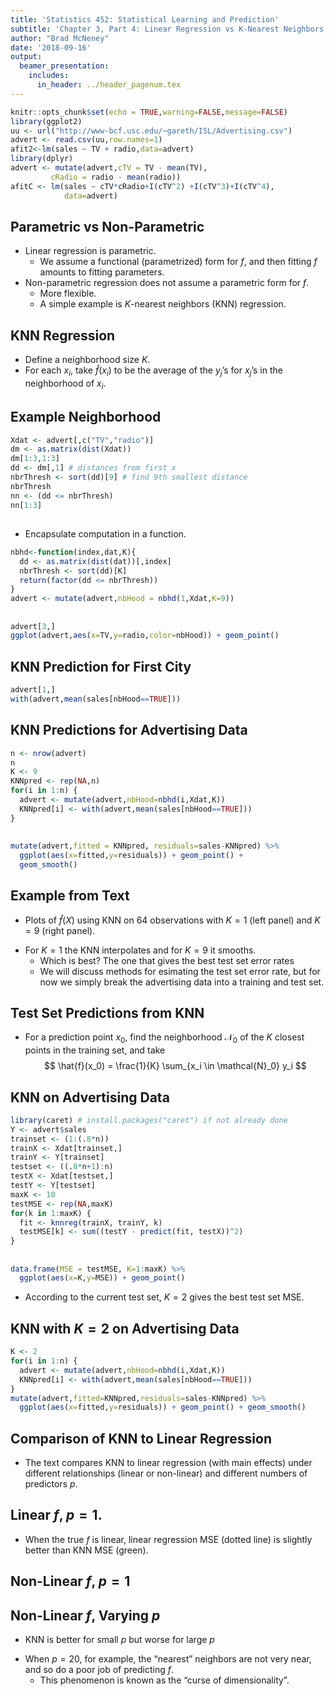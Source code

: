 ```yaml
---
title: 'Statistics 452: Statistical Learning and Prediction'
subtitle: 'Chapter 3, Part 4: Linear Regression vs K-Nearest Neighbors'
author: "Brad McNeney"
date: '2018-09-16'
output: 
  beamer_presentation:
    includes:
      in_header: ../header_pagenum.tex
---
```


```r
knitr::opts_chunk$set(echo = TRUE,warning=FALSE,message=FALSE)
library(ggplot2)
uu <- url("http://www-bcf.usc.edu/~gareth/ISL/Advertising.csv")
advert <- read.csv(uu,row.names=1)
afit2<-lm(sales ~ TV + radio,data=advert)
library(dplyr)
advert <- mutate(advert,cTV = TV - mean(TV),
         cRadio = radio - mean(radio))
afitC <- lm(sales ~ cTV*cRadio+I(cTV^2) +I(cTV^3)+I(cTV^4),
            data=advert)
```


## Parametric vs Non-Parametric

* Linear regression is parametric.
    + We assume a functional (parametrized) form for $f$, and 
    then fitting $f$ amounts to fitting parameters.
* Non-parametric regression does not assume a parametric
form for $f$.
    + More flexible.
    + A simple example is $K$-nearest neighbors (KNN)
    regression.
    

## KNN Regression

* Define a neighborhood size $K$.
* For each $x_i$, take $\hat{f}(x_i)$
to be the average of the $y_j$'s for 
$x_j$'s in the neighborhood of $x_i$.

## Example Neighborhood

\scriptsize

```r
Xdat <- advert[,c("TV","radio")]
dm <- as.matrix(dist(Xdat))
dm[1:3,1:3]
dd <- dm[,1] # distances from first x
nbrThresh <- sort(dd)[9] # find 9th smallest distance
nbrThresh
nn <- (dd <= nbrThresh)
nn[1:3]
```


## 

* Encapsulate computation in a function.


```r
nbhd<-function(index,dat,K){
  dd <- as.matrix(dist(dat))[,index] 
  nbrThresh <- sort(dd)[K]
  return(factor(dd <= nbrThresh))
}
advert <- mutate(advert,nbHood = nbhd(1,Xdat,K=9))
```

##

\scriptsize

```r
advert[3,]
ggplot(advert,aes(x=TV,y=radio,color=nbHood)) + geom_point()
```

## KNN Prediction for First City


```r
advert[1,]
with(advert,mean(sales[nbHood==TRUE]))
```

## KNN Predictions for Advertising Data


```r
n <- nrow(advert)
n
K <- 9
KNNpred <- rep(NA,n)
for(i in 1:n) {
  advert <- mutate(advert,nbHood=nbhd(i,Xdat,K))
  KNNpred[i] <- with(advert,mean(sales[nbHood==TRUE]))
}
```

##

\scriptsize

```r
mutate(advert,fitted = KNNpred, residuals=sales-KNNpred) %>%
  ggplot(aes(x=fitted,y=residuals)) + geom_point() + 
  geom_smooth()
```

## Example from Text

* Plots of $\hat{f}(X)$ using KNN on 64 observations with
$K=1$ (left panel) and $K=9$ (right panel).

\begin{center}
\includegraphics[height=1.5in]{Fig3_16.pdf}
\end{center}

* For $K=1$ the KNN interpolates and for
$K=9$ it smooths.
    + Which is best? The one that gives 
    the best test set error rates 
    + We will discuss methods for esimating
    the test set error rate, but for
    now we simply break the advertising
    data into a training and test set.
    

## Test Set Predictions from KNN

* For a prediction point $x_0$, find the 
neighborhood $\mathcal{N}_0$ of the $K$
closest points in the training set, and take
$$
\hat{f}(x_0) = \frac{1}{K} \sum_{x_i \in \mathcal{N}_0} y_i
$$


## KNN on Advertising Data

\scriptsize

```r
library(caret) # install.packages("caret") if not already done
Y <- advert$sales
trainset <- (1:(.8*n))
trainX <- Xdat[trainset,]
trainY <- Y[trainset]
testset <- ((.8*n+1):n)
testX <- Xdat[testset,]
testY <- Y[testset]
maxK <- 10
testMSE <- rep(NA,maxK)
for(k in 1:maxK) {
  fit <- knnreg(trainX, trainY, k)
  testMSE[k] <- sum((testY - predict(fit, testX))^2)
}
```

##

\scriptsize

```r
data.frame(MSE = testMSE, K=1:maxK) %>%
  ggplot(aes(x=K,y=MSE)) + geom_point()
```

\normalsize

* According to the current test set, $K=2$ 
gives the best test set MSE.


## KNN with $K=2$ on Advertising Data

\scriptsize

```r
K <- 2
for(i in 1:n) {
  advert <- mutate(advert,nbHood=nbhd(i,Xdat,K))
  KNNpred[i] <- with(advert,mean(sales[nbHood==TRUE]))
}
mutate(advert,fitted=KNNpred,residuals=sales-KNNpred) %>%
  ggplot(aes(x=fitted,y=residuals)) + geom_point() + geom_smooth()
```

## Comparison of KNN to Linear Regression

* The text compares KNN to linear regression 
(with main effects) under different relationships
(linear or non-linear) and different numbers
of predictors $p$.


## Linear $f$, $p=1$.

* When the true $f$ is linear, linear regression 
MSE (dotted line) is slightly better than KNN 
MSE (green).

\begin{center}
\includegraphics[height=2.5in]{Fig3_18.pdf}
\end{center}

## Non-Linear $f$, $p=1$

\begin{center}
\includegraphics[height=3in]{Fig3_19.pdf}
\end{center}


## Non-Linear $f$, Varying $p$

* KNN is better for small $p$ but worse for 
large $p$

\begin{center}
\includegraphics[height=1.5in]{Fig3_20.pdf}
\end{center}

* When $p=20$, for example, the "nearest" neighbors
are not very near, and so do a poor job of 
predicting $f$.
    + This phenomenon is known as the 
    "curse of dimensionality".